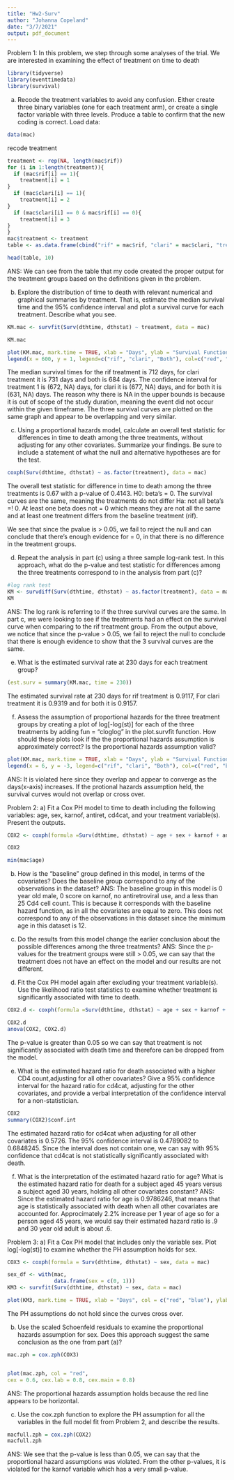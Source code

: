 ```yaml
---
title: "Hw2-Surv"
author: "Johanna Copeland"
date: "3/7/2021"
output: pdf_document
---
```


Problem 1: In this problem, we step through some analyses of the trial. We are interested in examining the effect of treatment on time to death
```r
library(tidyverse)
library(eventtimedata)
library(survival)
```



a) Recode the treatment variables to avoid any confusion. Either create three binary variables (one for each treatment arm), or create a single factor variable with three levels. Produce a table to confirm that the new coding is correct. 
Load data: 
```r
data(mac)
```

recode treatment
```r
treatment <- rep(NA, length(mac$rif))
for (i in 1:length(treatment)){
  if (mac$rif[i] == 1){
    treatment[i] = 1
}
  if (mac$clari[i] == 1){
    treatment[i] = 2
}
  if (mac$clari[i] == 0 & mac$rif[i] == 0){
    treatment[i] = 3
}
}
mac$treatment <- treatment
table <- as.data.frame(cbind("rif" = mac$rif, "clari" = mac$clari, "treatment" = mac$treatment))

head(table, 10)

```
ANS: We can see from the table that my code created the proper output for the treatment groups based on the definitions given in the problem. 


b) Explore the distribution of time to death with relevant numerical and graphical summaries by treatment. That is, estimate the median survival time and the 95% confidence interval and plot a survival curve for each treatment. Describe what you see.
```r
KM.mac <- survfit(Surv(dthtime, dthstat) ~ treatment, data = mac)

KM.mac

plot(KM.mac, mark.time = TRUE, xlab = "Days", ylab = "Survival Function", col=c("red", "blue", "purple")) 
legend(x = 600, y = 1, legend=c("rif", "clari", "Both"), col=c("red", "blue"), lty=1, cex=0.8)
```
The median survival times for the rif treatment is 712 days, for clari treatment it is 731 days and both is 684 days. The confidence interval for treatment 1 is (672, NA) days, for clari it is (677, NA) days, and for both it is (631, NA) days. The reason why there is NA in the upper bounds is because it is out of scope of the study duration, meaning the event did not occur within the given timeframe. The three survival curves are plotted on the same graph and appear to be overlapping and very similar. 



c) Using a proportional hazards model, calculate an overall test statistic for differences in time to death among the three treatments, without adjusting for any other covariates. Summarize your findings. Be sure to include a statement of what the null and alternative hypotheses are for the test.
```r
coxph(Surv(dthtime, dthstat) ~ as.factor(treatment), data = mac)
```


The overall test statistic for difference in time to death among the three treatments is 0.67 with a p-value of 0.4143. 
H0: beta's = 0. The survival curves are the same, meaning the treatments do not differ
Ha: not all beta's =! 0. At least one beta does not = 0 which means they are not all the same and at least one treatment differs from the baseline treatment (rif).  

We see that since the pvalue is > 0.05, we fail to reject the null and can conclude that there's enough evidence for = 0, in that there is no difference in the treatment groups. 




d) Repeat the analysis in part (c) using a three sample log-rank test. In this approach, what do the p-value and test statistic for differences among the three treatments correspond to in the analysis from part (c)?

```r
#log rank test
KM <- survdiff(Surv(dthtime, dthstat) ~ as.factor(treatment), data = mac)
KM
```

ANS: The log rank is referring to if the three survival curves are the same. In part c, we were looking to see if the treatments had an effect on the survival curve when comparing to the rif treatment group. 
From the output above, we notice that since the p-value > 0.05, we fail to reject the null to conclude that there is enough evidence to show that the 3 survival curves are the same. 


e) What is the estimated survival rate at 230 days for each treatment group?
```r
(est.surv = summary(KM.mac, time = 230))
```
The estimated survival rate at 230 days for rif treatment is 0.9117, For clari treatment it is 0.9319 and for both it is 0.9157. 

f) Assess the assumption of proportional hazards for the three treatment groups by creating a plot of log[-log(st)] for each of the three treatments by adding fun = "cloglog" in the plot.survfit function. How should these plots look if the the proportional hazards assumption is approximately correct? Is the proportional hazards assumption valid?

```r
plot(KM.mac, mark.time = TRUE, xlab = "Days", ylab = "Survival Function", col=c("red", "blue", "purple"), fun = "cloglog") 
legend(x = 6, y = -3, legend=c("rif", "clari", "Both"), col=c("red", "blue"), lty=1, cex=0.8)
```

ANS: It is violated here since they overlap and appear to converge as the days(x-axis) increases. If the protional hazards assumption held, the survival curves would not overlap or cross over. 


Problem 2: 
a) Fit a Cox PH model to time to death including the following variables: age, sex, karnof, antiret, cd4cat, and your treatment variable(s). Present the outputs.


```r
COX2 <- coxph(formula =Surv(dthtime, dthstat) ~ age + sex + karnof + antiret + cd4cat + as.factor(treatment), data = mac)

COX2

min(mac$age)

```
b) How is the “baseline” group defined in this model, in terms of the covariates? Does the baseline group correspond to any of the observations in the dataset?
ANS: The baseline group in this model is 0 year old male, 0 score on karnof, no antiretroviral use, and a less than 25 Cd4 cell count. This is because it corresponds with the baseline hazard function, as in all the covariates are equal to zero. This does not correspond to any of the observations in this dataset since the minimum age in this dataset is 12. 




c) Do the results from this model change the earlier conclusion about the possible differences among the three treatments?
ANS: Since the p-values for the treatment groups were still > 0.05, we can say that the treatment does not have an effect on the model and our results are not different.

d) Fit the Cox PH model again after excluding your treatment variable(s). Use the likelihood ratio test statistics to examine whether treatment is significantly associated with time to death.
```r
COX2.d <- coxph(formula =Surv(dthtime, dthstat) ~ age + sex + karnof + antiret + cd4cat, data = mac)

COX2.d
anova(COX2, COX2.d)

```
The p-value is greater than 0.05 so we can say that treatment is not significantly associated with death time and therefore can be dropped from the model. 


e) What is the estimated hazard ratio for death associated with a higher CD4 count,adjusting for all other covariates? Give a 95% confidence interval for the hazard ratio for cd4cat, adjusting for the other covariates, and provide a verbal interpretation of the confidence interval for a non-statistician. 

```r
COX2
summary(COX2)$conf.int
```

The estimated hazard ratio for cd4cat when adjusting for all other covariates is 0.5726. The 95% confidence interval is 0.4789082 to 0.6848245. Since the interval does not contain one, we can say with 95% confidence that cd4cat is not statistically significantly associated with death. 


f) What is the interpretation of the estimated hazard ratio for age? What is the estimated hazard ratio for death for a subject aged 45 years versus a subject aged 30 years, holding all other covariates constant?
ANS: Since the estimated hazard ratio for age is 0.9786246, that means that age is statistically associated with death when all other covariates are accounted for. 
Approcimately 2.2% increase per 1 year of age so for a person aged 45 years, we would say their estimated hazard ratio is .9 and 30 year old adult is about .6. 


Problem 3: 
a) Fit a Cox PH model that includes only the variable sex. Plot log[-log(st)] to examine whether the PH assumption holds for sex. 
```r
COX3 <- coxph(formula = Surv(dthtime, dthstat) ~ sex, data = mac)

sex_df <- with(mac,
               data.frame(sex = c(0, 1)))
KM3 <- survfit(Surv(dthtime, dthstat) ~ sex, data = mac)

plot(KM3, mark.time = TRUE, xlab = "Days", col = c("red", "blue"), ylab = "Survival Function", fun = "cloglog", conf.int = F)

```
The PH assumptions do not hold since the curves cross over.

b) Use the scaled Schoenfeld residuals to examine the proportional hazards assumption for sex. Does this approach suggest the same conclusion as the one from part (a)?
```r
mac.zph = cox.zph(COX3)


plot(mac.zph, col = "red",
cex = 0.6, cex.lab = 0.8, cex.main = 0.8)


```
ANS: The proportional hazards assumption holds because the red line appears to be horizontal.

c) Use the cox.zph function to explore the PH assumption for all the variables in the full model fit from Problem 2, and describe the results.


```r
macfull.zph = cox.zph(COX2)
macfull.zph
```
ANS: We see that the p-value is less than 0.05, we can say that the proportional hazard assumptions was violated. From the other p-values, it is violated for the karnof variable which has a very small p-value. 
